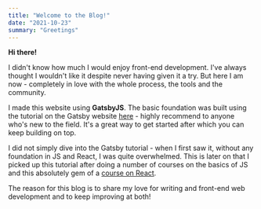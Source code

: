 ```yaml
---
title: "Welcome to the Blog!"
date: "2021-10-23"
summary: "Greetings"
---
```


**Hi there!**

I didn't know how much I would enjoy front-end development. I've always thought I wouldn't like it despite never having given it a try. But here I am now - completely in love with the whole process, the tools and the community.

I made this website using **GatsbyJS**. The basic foundation was built using the tutorial on the Gatsby website [here](https://www.gatsbyjs.com/docs/tutorial/) - highly recommend to anyone who's new to the field. It's a great way to get started after which you can keep building on top.

I did not simply dive into the Gatsby tutorial - when I first saw it, without any foundation in JS and React, I was quite overwhelmed. This is later on that I picked up this tutorial after doing a number of courses on the basics of JS and this absolutely gem of a [course on React](https://www.udemy.com/course/react-redux/).

The reason for this blog is to share my love for writing and front-end web development and to keep improving at both!
